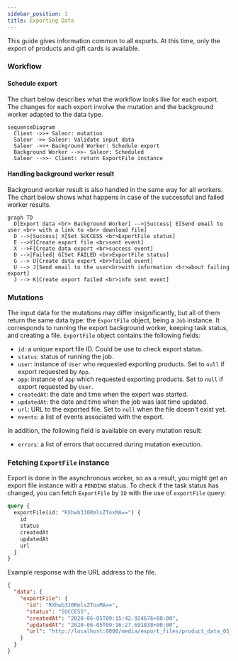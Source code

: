 ```yaml
---
sidebar_position: 1
title: Exporting Data
---
```


This guide gives information common to all exports.
At this time, only the export of products and gift cards is available.

### Workflow

#### Schedule export

The chart below describes what the workflow looks like for each export.
The changes for each export involve the mutation and the background worker adapted to the data type.

```mermaid
sequenceDiagram
  Client ->>+ Saleor: mutation
  Saleor ->> Saleor: Validate input data
  Saleor ->>+ Background Worker: Schedule export
  Background Worker -->>- Saleor: Scheduled
  Saleor -->>- Client: return ExportFile instance
```

#### Handling background worker result

Background worker result is also handled in the same way for all workers.
The chart below shows what happens in case of the successful and failed worker results.

```mermaid
graph TD
  D[Export data <br> Background Worker] -->|Success| E[Send email to user <br> with a link to <br> download file]
  D -->|Success| X[Set SUCCESS <br>ExportFile status]
  E -->Y[Create export file <br>sent event]
  X -->F[Create data export <br>success event]
  D -->|Failed| G[Set FAILED <br>ExportFile status]
  G --> U[Create data export <br>failed event]
  U --> J[Send email to the user<br>with information <br>about failing export]
  J --> K[Create export failed <br>info sent event]
```

### Mutations

The input data for the mutations may differ insignificantly, but all of them return the same data type: the `ExportFile` object, being a `Job` instance.
It corresponds to running the export background worker, keeping task status, and creating a file.
`ExportFile` object contains the following fields:

- `id`: a unique export file ID. Could be use to check export status.
- `status`: status of running the job.
- `user`: instance of `User` who requested exporting products.
  Set to `null` if export requested by `App`.
- `app`: instance of `App` which requested exporting products.
  Set to `null` if export requested by `User`.
- `createdAt`: the date and time when the export was started.
- `updatedAt`: the date and time when the job was last time updated.
- `url`: URL to the exported file. Set to `null` when the file doesn't exist yet.
- `events`: a list of events associated with the export.

In addition, the following field is available on every mutation result:

- `errors`: a list of errors that occurred during mutation execution.

### Fetching `ExportFile` instance

Export is done in the asynchronous worker, so as a result, you might get an export file instance with a `PENDING` status. To check if the task status has changed, you can fetch `ExportFile` by `ID` with the use of `exportFile` query:

```graphql {2}
query {
  exportFile(id: "RXhwb3J0RmlsZToxMA==") {
    id
    status
    createdAt
    updatedAt
    url
  }
}
```

Example response with the URL address to the file.

```json
{
  "data": {
    "exportFile": {
      "id": "RXhwb3J0RmlsZToxMA==",
      "status": "SUCCESS",
      "createdAt": "2020-06-05T09:15:42.924676+00:00",
      "updatedAt": "2020-06-05T09:16:27.691838+00:00",
      "url": "http://localhost:8000/media/export_files/product_data_05_06_2020.csv"
    }
  }
}
```
